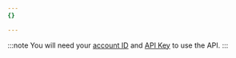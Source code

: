 ```yaml
---
{}

---
```


:::note
You will need your [account ID](/fundamentals/account/find-account-and-zone-ids/) and [API Key](/fundamentals/api/get-started/keys/#view-your-global-api-key) to use the API.
:::
